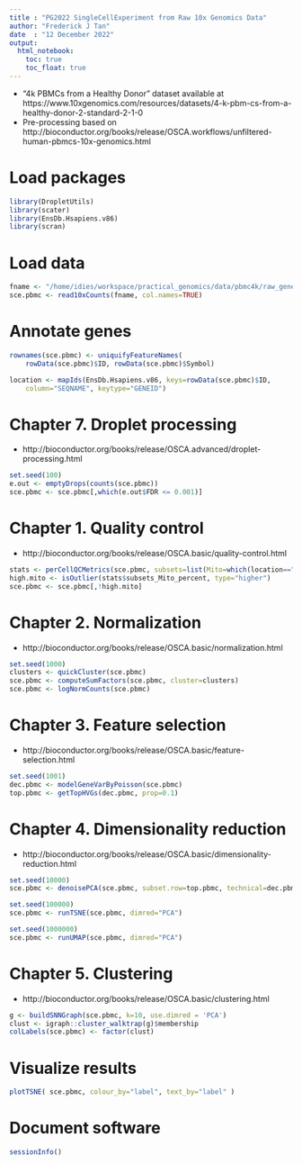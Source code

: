 ```yaml
---
title : "PG2022 SingleCellExperiment from Raw 10x Genomics Data"
author: "Frederick J Tan"
date  : "12 December 2022"
output: 
  html_notebook:
    toc: true
    toc_float: true
---
```


- "4k PBMCs from a Healthy Donor" dataset available at https://www.10xgenomics.com/resources/datasets/4-k-pbm-cs-from-a-healthy-donor-2-standard-2-1-0
- Pre-processing based on http://bioconductor.org/books/release/OSCA.workflows/unfiltered-human-pbmcs-10x-genomics.html

# Load packages

```r
library(DropletUtils)
library(scater)
library(EnsDb.Hsapiens.v86)
library(scran)
```

# Load data

```r
fname <- "/home/idies/workspace/practical_genomics/data/pbmc4k/raw_gene_bc_matrices/GRCh38/"
sce.pbmc <- read10xCounts(fname, col.names=TRUE)
```

# Annotate genes

```r
rownames(sce.pbmc) <- uniquifyFeatureNames(
    rowData(sce.pbmc)$ID, rowData(sce.pbmc)$Symbol)
```

```r
location <- mapIds(EnsDb.Hsapiens.v86, keys=rowData(sce.pbmc)$ID, 
    column="SEQNAME", keytype="GENEID")
```

# Chapter 7. Droplet processing

- http://bioconductor.org/books/release/OSCA.advanced/droplet-processing.html

```r
set.seed(100)
e.out <- emptyDrops(counts(sce.pbmc))
sce.pbmc <- sce.pbmc[,which(e.out$FDR <= 0.001)]
```

# Chapter 1. Quality control

- http://bioconductor.org/books/release/OSCA.basic/quality-control.html

```r
stats <- perCellQCMetrics(sce.pbmc, subsets=list(Mito=which(location=="MT")))
high.mito <- isOutlier(stats$subsets_Mito_percent, type="higher")
sce.pbmc <- sce.pbmc[,!high.mito]
```

# Chapter 2. Normalization

- http://bioconductor.org/books/release/OSCA.basic/normalization.html

```r
set.seed(1000)
clusters <- quickCluster(sce.pbmc)
sce.pbmc <- computeSumFactors(sce.pbmc, cluster=clusters)
sce.pbmc <- logNormCounts(sce.pbmc)
```

# Chapter 3. Feature selection

- http://bioconductor.org/books/release/OSCA.basic/feature-selection.html

```r
set.seed(1001)
dec.pbmc <- modelGeneVarByPoisson(sce.pbmc)
top.pbmc <- getTopHVGs(dec.pbmc, prop=0.1)
```

# Chapter 4. Dimensionality reduction

- http://bioconductor.org/books/release/OSCA.basic/dimensionality-reduction.html

```r
set.seed(10000)
sce.pbmc <- denoisePCA(sce.pbmc, subset.row=top.pbmc, technical=dec.pbmc)

set.seed(100000)
sce.pbmc <- runTSNE(sce.pbmc, dimred="PCA")

set.seed(1000000)
sce.pbmc <- runUMAP(sce.pbmc, dimred="PCA")
```

# Chapter 5. Clustering

- http://bioconductor.org/books/release/OSCA.basic/clustering.html

```r
g <- buildSNNGraph(sce.pbmc, k=10, use.dimred = 'PCA')
clust <- igraph::cluster_walktrap(g)$membership
colLabels(sce.pbmc) <- factor(clust)
```

# Visualize results

```r
plotTSNE( sce.pbmc, colour_by="label", text_by="label" )
```

# Document software

```r
sessionInfo()
```

